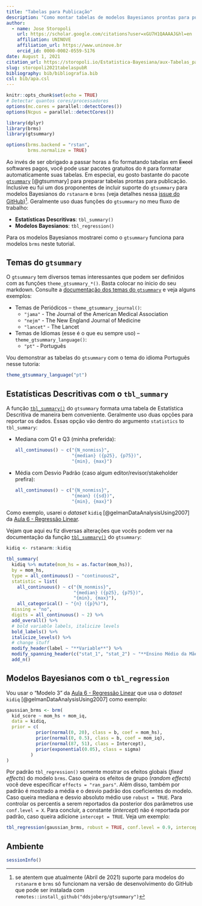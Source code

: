 ```yaml
---
title: "Tabelas para Publicação"
description: "Como montar tabelas de modelos Bayesianos prontas para publicação"
author:
  - name: Jose Storopoli
    url: https://scholar.google.com/citations?user=xGU7H1QAAAAJ&hl=en
    affiliation: UNINOVE
    affiliation_url: https://www.uninove.br
    orcid_id: 0000-0002-0559-5176
date: August 1, 2021
citation_url: https://storopoli.io/Estatistica-Bayesiana/aux-Tabelas_para_Publicacao.html
slug: storopoli2021tabelaspubR
bibliography: bib/bibliografia.bib
csl: bib/apa.csl
---
```


```r
knitr::opts_chunk$set(echo = TRUE)
# Detectar quantos cores/processadores
options(mc.cores = parallel::detectCores())
options(Ncpus = parallel::detectCores())

library(dplyr)
library(brms)
library(gtsummary)

options(brms.backend = "rstan",
        brms.normalize = TRUE)
```

<link rel="stylesheet" href="https://cdn.rawgit.com/jpswalsh/academicons/master/css/academicons.min.css"/>

Ao invés de ser obrigado a passar horas a fio formatando tabelas em ~~Excel~~ softwares pagos, você pode usar pacotes gratuitos do `R` para formatar automaticamente suas tabelas. Em especial, eu gosto bastante do pacote [`gtsummary`](https://github.com/ddsjoberg/gtsummary) [@gtsummary] para preparar tabelas prontas para publicação. Inclusive eu fui um dos proponentes de incluir suporte do `gtsummary` para modelos Bayesianos do `rstanarm` e `brms` (veja detalhes nessa [issue do GitHub](https://github.com/ddsjoberg/gtsummary/issues/751))^[se atentem que atualmente (Abril de 2021) suporte para modelos do `rstanarm` e `brms` só funcionam na versão de desenvolvimento do GitHub que pode ser instalada com `remotes::install_github("ddsjoberg/gtsummary")`]. Geralmente uso duas funções do `gtsummary` no meu fluxo de trabalho:

* **Estatísticas Descritivas**: `tbl_summary()`
* **Modelos Bayesianos**: `tbl_regression()`

Para os modelos Bayesianos mostrarei como o `gtsummary` funciona para modelos `brms` neste tutorial.

## Temas do `gtsummary`

O `gtsummary` tem diversos temas interessantes que podem ser definidos com as funções `theme_gtsummary_*()`. Basta colocar no ínicio do seu markdown. Consulte a [documentação dos temas do `gtsummary`](http://www.danieldsjoberg.com/gtsummary/articles/themes.html) e veja alguns exemplos:

* Temas de Periódicos -- `theme_gtsummary_journal()`:
  * `"jama"` - The Journal of the American Medical Association
  * `"nejm"` - The New England Journal of Medicine
  * `"lancet"` - The Lancet
* Temas de Idiomas (esse é o que eu sempre uso) -- `theme_gtsummary_language()`:
  * `"pt"` - Português
  
Vou demonstrar as tabelas do `gtsummary` com o tema do idioma Português nesse tutoria:

```r
theme_gtsummary_language("pt")
```

## Estatísticas Descritivas com o `tbl_summary`

A função [`tbl_summary()`](http://www.danieldsjoberg.com/gtsummary/articles/tbl_summary.html) do `gtsummary` formata uma tabela de Estatística Descritiva de maneira bem conveniente. Geralmente uso duas opções para reportar os dados. Essas opção vão dentro do argumento `statistics` to `tbl_summary`:

* Mediana com Q1 e Q3 (minha preferida):
  ```r
  all_continuous() ~ c("{N_nonmiss}",
                       "{median} ({p25}, {p75})",
                       "{min}, {max}")
  ```
* Média com Desvio Padrão (caso algum editor/revisor/stakeholder prefira):
  ```r
  all_continuous() ~ c("{N_nonmiss}",
                       "{mean} ({sd})",
                       "{min}, {max}")
  ```

Como exemplo, usarei o *dataset* `kidiq` [@gelmanDataAnalysisUsing2007] da [Aula 6 - Regressão Linear](6-Regressao_Linear.html).

Vejam que aqui eu fiz diversas alterações que vocês podem ver na documentação da função [`tbl_summary()`](http://www.danieldsjoberg.com/gtsummary/articles/tbl_summary.html) do `gtsummary`:

```r
kidiq <- rstanarm::kidiq

tbl_summary(
  kidiq %>% mutate(mom_hs = as.factor(mom_hs)),
  by = mom_hs,
  type = all_continuous() ~ "continuous2",
  statistic = list(
    all_continuous() ~ c("{N_nonmiss}",
                         "{median} ({p25}, {p75})",
                         "{min}, {max}"),
    all_categorical() ~ "{n} ({p}%)"),
  missing = "no",
  digits = all_continuous() ~ 2) %>%
  add_overall() %>%
  # bold variable labels, italicize levels
  bold_labels() %>%
  italicize_levels() %>%
  # change stuff
  modify_header(label ~ "**Variable**") %>%
  modify_spanning_header(c("stat_1", "stat_2") ~ "**Ensino Médio da Mãe**") %>%
  add_n()
```


## Modelos Bayesianos com o `tbl_regression`

Vou usar o "Modelo 3" da [Aula 6 - Regressão Linear](6-Regressao_Linear.html) que usa o *dataset* `kidiq` [@gelmanDataAnalysisUsing2007] como exemplo:

```r
gaussian_brms <- brm(
  kid_score ~ mom_hs + mom_iq,
  data = kidiq,
  prior = c(
           prior(normal(0, 20), class = b, coef = mom_hs),
           prior(normal(0, 0.5), class = b, coef = mom_iq),
           prior(normal(87, 51), class = Intercept),
           prior(exponential(0.05), class = sigma)
         )
)
```

Por padrão `tbl_regression()` somente mostrar os efeitos globais (*fixed effects*) do modelo `brms`. Caso queira os efeitos de grupo (*random effects*) você deve especificar `effects = "ran_pars"`. Além disso, também por padrão é mostrado a média e o desvio padrão dos coeficientes do modelo. Caso queira mediana e desvio absoluto médio use `robust = TRUE`. Para controlar os percentis a serem reportados da posterior dos parâmetros use `conf.level = X`. Para concluir, a constante (*intercept*) não é reportada por padrão, caso queira adicione `intercept = TRUE`. Veja um exemplo: 

```r
tbl_regression(gaussian_brms, robust = TRUE, conf.level = 0.9, intercept = TRUE)
```


## Ambiente

```r
sessionInfo()
```
